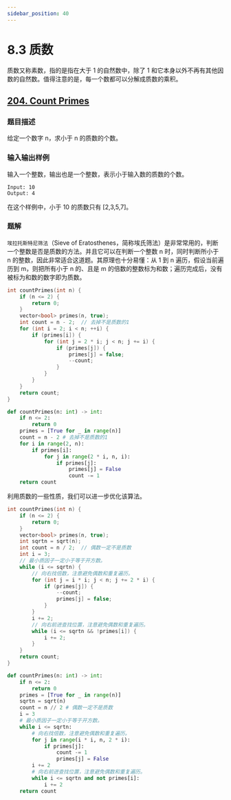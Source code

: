 ```yaml
---
sidebar_position: 40
---
```


# 8.3 质数

质数又称素数，指的是指在大于 1 的自然数中，除了 1 和它本身以外不再有其他因数的自然数。值得注意的是，每一个数都可以分解成质数的乘积。


## [204. Count Primes](https://leetcode.com/problems/count-primes/)

### 题目描述

给定一个数字 n，求小于 n 的质数的个数。

### 输入输出样例

输入一个整数，输出也是一个整数，表示小于输入数的质数的个数。

```
Input: 10
Output: 4
```

在这个样例中，小于 10 的质数只有 [2,3,5,7]。

### 题解

`埃拉托斯特尼筛法`（Sieve of Eratosthenes，简称埃氏筛法）是非常常用的，判断一个整数是否是质数的方法。并且它可以在判断一个整数 n 时，同时判断所小于 n 的整数，因此非常适合这道题。其原理也十分易懂：从 1 到 n 遍历，假设当前遍历到 m，则把所有小于 n 的、且是 m 的倍数的整数标为和数；遍历完成后，没有被标为和数的数字即为质数。

<Tabs>
<TabItem value="cpp" label="C++">

```cpp
int countPrimes(int n) {
    if (n <= 2) {
        return 0;
    }
    vector<bool> primes(n, true);
    int count = n - 2;  // 去掉不是质数的1
    for (int i = 2; i < n; ++i) {
        if (primes[i]) {
            for (int j = 2 * i; j < n; j += i) {
                if (primes[j]) {
                    primes[j] = false;
                    --count;
                }
            }
        }
    }
    return count;
}
```

</TabItem>
<TabItem value="py" label="Python">

```py
def countPrimes(n: int) -> int:
    if n <= 2:
        return 0
    primes = [True for _ in range(n)]
    count = n - 2 # 去掉不是质数的1
    for i in range(2, n):
        if primes[i]:
            for j in range(2 * i, n, i):
                if primes[j]:
                    primes[j] = False
                    count -= 1
    return count
```

</TabItem>

</Tabs>

利用质数的一些性质，我们可以进一步优化该算法。


<Tabs>
<TabItem value="cpp" label="C++">

```cpp
int countPrimes(int n) {
    if (n <= 2) {
        return 0;
    }
    vector<bool> primes(n, true);
    int sqrtn = sqrt(n);
    int count = n / 2;  // 偶数一定不是质数
    int i = 3;
    // 最小质因子一定小于等于开方数。
    while (i <= sqrtn) {
        // 向右找倍数，注意避免偶数和重复遍历。
        for (int j = i * i; j < n; j += 2 * i) {
            if (primes[j]) {
                --count;
                primes[j] = false;
            }
        }
        i += 2;
        // 向右前进查找位置，注意避免偶数和重复遍历。
        while (i <= sqrtn && !primes[i]) {
            i += 2;
        }
    }
    return count;
}
```

</TabItem>
<TabItem value="py" label="Python">

```py
def countPrimes(n: int) -> int:
    if n <= 2:
        return 0
    primes = [True for _ in range(n)]
    sqrtn = sqrt(n)
    count = n // 2 # 偶数一定不是质数
    i = 3
    # 最小质因子一定小于等于开方数。
    while i <= sqrtn:
        # 向右找倍数，注意避免偶数和重复遍历。
        for j in range(i * i, n, 2 * i):
            if primes[j]:
                count -= 1
                primes[j] = False
        i += 2
        # 向右前进查找位置，注意避免偶数和重复遍历。
        while i <= sqrtn and not primes[i]:
            i += 2
    return count
```

</TabItem>

</Tabs>